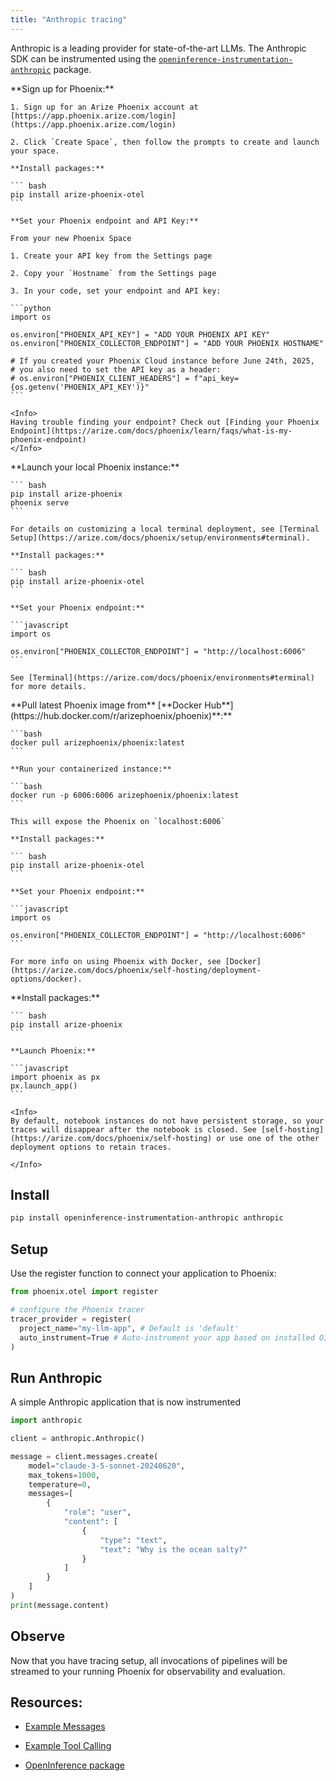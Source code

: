 ```yaml
---
title: "Anthropic tracing"
---
```


Anthropic is a leading provider for state-of-the-art LLMs. The Anthropic SDK can be instrumented using the [`openinference-instrumentation-anthropic`](https://github.com/Arize-ai/openinference/tree/main/python/instrumentation/openinference-instrumentation-anthropic) package.

<Tabs>
  <Tab title="Phoenix Cloud">
    **Sign up for Phoenix:**

    1. Sign up for an Arize Phoenix account at [https://app.phoenix.arize.com/login](https://app.phoenix.arize.com/login)

    2. Click `Create Space`, then follow the prompts to create and launch your space.

    **Install packages:**

    ``` bash
    pip install arize-phoenix-otel
    ```

    **Set your Phoenix endpoint and API Key:**

    From your new Phoenix Space

    1. Create your API key from the Settings page

    2. Copy your `Hostname` from the Settings page

    3. In your code, set your endpoint and API key:

    ```python
    import os

    os.environ["PHOENIX_API_KEY"] = "ADD YOUR PHOENIX API KEY"
    os.environ["PHOENIX_COLLECTOR_ENDPOINT"] = "ADD YOUR PHOENIX HOSTNAME"

    # If you created your Phoenix Cloud instance before June 24th, 2025,
    # you also need to set the API key as a header:
    # os.environ["PHOENIX_CLIENT_HEADERS"] = f"api_key={os.getenv('PHOENIX_API_KEY')}"
    ```

    <Info>
    Having trouble finding your endpoint? Check out [Finding your Phoenix Endpoint](https://arize.com/docs/phoenix/learn/faqs/what-is-my-phoenix-endpoint)
    </Info>
  </Tab>
  <Tab title="Command Line">
    **Launch your local Phoenix instance:**

    ``` bash
    pip install arize-phoenix
    phoenix serve
    ```

    For details on customizing a local terminal deployment, see [Terminal Setup](https://arize.com/docs/phoenix/setup/environments#terminal).

    **Install packages:**

    ``` bash
    pip install arize-phoenix-otel
    ```

    **Set your Phoenix endpoint:**

    ```javascript
    import os

    os.environ["PHOENIX_COLLECTOR_ENDPOINT"] = "http://localhost:6006"
    ```

    See [Terminal](https://arize.com/docs/phoenix/environments#terminal) for more details.
  </Tab>
  <Tab title="Docker">
    **Pull latest Phoenix image from** [**Docker Hub**](https://hub.docker.com/r/arizephoenix/phoenix)**:**

    ```bash
    docker pull arizephoenix/phoenix:latest
    ```

    **Run your containerized instance:**

    ```bash
    docker run -p 6006:6006 arizephoenix/phoenix:latest
    ```

    This will expose the Phoenix on `localhost:6006`

    **Install packages:**

    ``` bash
    pip install arize-phoenix-otel
    ```

    **Set your Phoenix endpoint:**

    ```javascript
    import os

    os.environ["PHOENIX_COLLECTOR_ENDPOINT"] = "http://localhost:6006"
    ```

    For more info on using Phoenix with Docker, see [Docker](https://arize.com/docs/phoenix/self-hosting/deployment-options/docker).
  </Tab>
    <Tab title="Notebook">
    **Install packages:**

    ``` bash
    pip install arize-phoenix
    ```

    **Launch Phoenix:**

    ```javascript
    import phoenix as px
    px.launch_app()
    ```

    <Info>
    By default, notebook instances do not have persistent storage, so your traces will disappear after the notebook is closed. See [self-hosting](https://arize.com/docs/phoenix/self-hosting) or use one of the other deployment options to retain traces.

    </Info>
  </Tab>
</Tabs>

## Install

``` bash
pip install openinference-instrumentation-anthropic anthropic
```

## Setup

Use the register function to connect your application to Phoenix:

```python
from phoenix.otel import register

# configure the Phoenix tracer
tracer_provider = register(
  project_name="my-llm-app", # Default is 'default'
  auto_instrument=True # Auto-instrument your app based on installed OI dependencies
)
```

## Run Anthropic

A simple Anthropic application that is now instrumented

```python
import anthropic

client = anthropic.Anthropic()

message = client.messages.create(
    model="claude-3-5-sonnet-20240620",
    max_tokens=1000,
    temperature=0,
    messages=[
        {
            "role": "user",
            "content": [
                {
                    "type": "text",
                    "text": "Why is the ocean salty?"
                }
            ]
        }
    ]
)
print(message.content)
```

## Observe

Now that you have tracing setup, all invocations of pipelines will be streamed to your running Phoenix for observability and evaluation.

## Resources:

* [Example Messages](https://github.com/Arize-ai/openinference/blob/main/python/instrumentation/openinference-instrumentation-anthropic/examples/sync_messages.py)

* [Example Tool Calling](https://github.com/Arize-ai/openinference/blob/main/python/instrumentation/openinference-instrumentation-anthropic/examples/multiple_tool_calling.py)

* [OpenInference package](https://github.com/Arize-ai/openinference/tree/main/python/instrumentation/openinference-instrumentation-anthropic)


